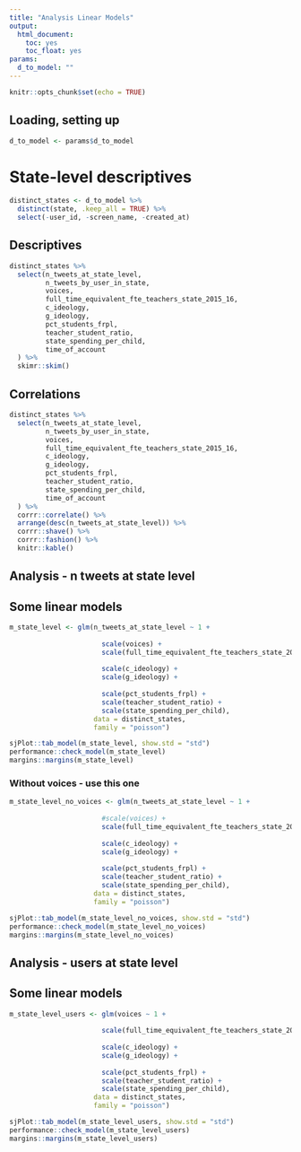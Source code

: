 ```yaml
---
title: "Analysis Linear Models"
output:
  html_document:
    toc: yes
    toc_float: yes
params:
  d_to_model: ""
---
```


```r
knitr::opts_chunk$set(echo = TRUE)
```

## Loading, setting up

```r
d_to_model <- params$d_to_model
```

# State-level descriptives

```r
distinct_states <- d_to_model %>% 
  distinct(state, .keep_all = TRUE) %>% 
  select(-user_id, -screen_name, -created_at)
```

## Descriptives

```r
distinct_states %>% 
  select(n_tweets_at_state_level,
         n_tweets_by_user_in_state,
         voices, 
         full_time_equivalent_fte_teachers_state_2015_16,
         c_ideology,
         g_ideology,
         pct_students_frpl,
         teacher_student_ratio,
         state_spending_per_child,
         time_of_account
  ) %>% 
  skimr::skim()
```

## Correlations

```r
distinct_states %>% 
  select(n_tweets_at_state_level,
         n_tweets_by_user_in_state,
         voices, 
         full_time_equivalent_fte_teachers_state_2015_16,
         c_ideology,
         g_ideology,
         pct_students_frpl,
         teacher_student_ratio,
         state_spending_per_child,
         time_of_account
  ) %>% 
  corrr::correlate() %>% 
  arrange(desc(n_tweets_at_state_level)) %>% 
  corrr::shave() %>% 
  corrr::fashion() %>% 
  knitr::kable()
```

## Analysis - n tweets at state level

## Some linear models

```r
m_state_level <- glm(n_tweets_at_state_level ~ 1 + 
                       
                       scale(voices) + 
                       scale(full_time_equivalent_fte_teachers_state_2015_16) +
                       
                       scale(c_ideology) + 
                       scale(g_ideology) + 
                       
                       scale(pct_students_frpl) +
                       scale(teacher_student_ratio) + 
                       scale(state_spending_per_child),
                     data = distinct_states, 
                     family = "poisson")

sjPlot::tab_model(m_state_level, show.std = "std")
performance::check_model(m_state_level)
margins::margins(m_state_level)
```

### Without voices - use this one

```r
m_state_level_no_voices <- glm(n_tweets_at_state_level ~ 1 + 
                       
                       #scale(voices) + 
                       scale(full_time_equivalent_fte_teachers_state_2015_16) +
                       
                       scale(c_ideology) + 
                       scale(g_ideology) + 
                       
                       scale(pct_students_frpl) +
                       scale(teacher_student_ratio) + 
                       scale(state_spending_per_child),
                     data = distinct_states, 
                     family = "poisson")

sjPlot::tab_model(m_state_level_no_voices, show.std = "std")
performance::check_model(m_state_level_no_voices)
margins::margins(m_state_level_no_voices)
```


## Analysis - users at state level

## Some linear models

```r
m_state_level_users <- glm(voices ~ 1 + 
                       
                       scale(full_time_equivalent_fte_teachers_state_2015_16) +
                       
                       scale(c_ideology) + 
                       scale(g_ideology) + 
                       
                       scale(pct_students_frpl) +
                       scale(teacher_student_ratio) + 
                       scale(state_spending_per_child),
                     data = distinct_states, 
                     family = "poisson")

sjPlot::tab_model(m_state_level_users, show.std = "std")
performance::check_model(m_state_level_users)
margins::margins(m_state_level_users)
```